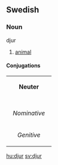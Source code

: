 ==Swedish==
===Noun===
;djur
#[[animal]]
====Conjugations====
{| border=1 cellspacing=0 
| bgcolor=#FFFFF0 colspan=5 align=center | '''Neuter''' 
|- 
|- bgcolor=#FFFFF0 align=center 
! rowspan=2 | 
| colspan=2 width=105 | ''Singular'' 
| colspan=2 | ''Plural'' 
|- bgcolor=#FFFFF0 align=center 
| width=105 | ''Indefinite'' 
| width=105 | ''Definite'' 
| width=105 | ''Indefinite'' 
|  width=105 | ''Definite'' 
|- align=center 
| width=105 bgcolor=#FFFFF0 | ''Nominative'' 
| [[djur]] 
| [[djuret]] 
| [[djur]] 
| [[djuren]] 
|- align=center 
| width=105 bgcolor=#FFFFF0 | ''Genitive'' 
| [[djurs]] 
| [[djurets]] 
| [[djurs]] 
| [[djurens]] 
|}

[[hu:djur]]
[[sv:djur]]
